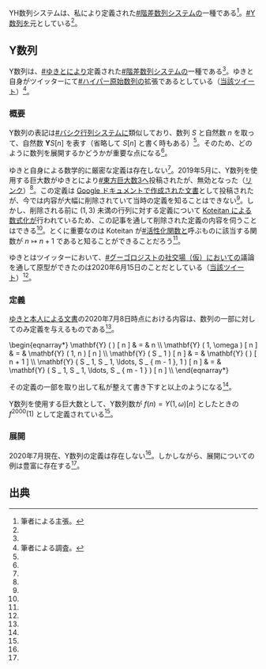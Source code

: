 YH数列システムは、私により定義された[[#階差数列システム]]の一種である<ref name="assertion">筆者による主張。</ref>。[[#Y数列]]を元としている<ref name="assertion" />。

== Y数列 ==

Y数列は、[[#ゆきと]]により定義された[[#階差数列システム]]の一種である<ref name="assertion" />。ゆきと自身がツイッターにて[[#ハイパー原始数列]]の拡張であるとしている（[https://twitter.com/Y_Y_Googology/status/1147491262817136640 当該ツイート]）<ref name="survey">筆者による調査。</ref>。

=== 概要 ===

Y数列の表記は[[#バシク行列システム]]に類似しており、数列 \( S \) と自然数 \( n \) を取って、自然数 \( \mathbf{Y} S [ n ] \) を表す（省略して \( S [ n ] \) と書く時もある）<ref name="survey" />。そのため、どのように数列を展開するかどうかが重要な点になる<ref name="assertion" />。

ゆきと自身による数学的に厳密な定義は存在しない<ref name="assertion" />。2019年5月に、Y数列を使用する巨大数がゆきとにより[[#東方巨大数3]]へ投稿されたが、無効となった（[https://twitter.com/rpakr_googology/status/1142025591866003456 リンク]）<ref name="survey" />。この定義は [https://docs.google.com/document/d/1dA3V_5ZMfXN-z3X-g-yoJfmoTvKuk3efeaKaBFw8Vhs/edit?usp=sharing Google ドキュメントで作成された文書]として投稿されたが、今では内容が大幅に削除されていて当時の定義を知ることはできない<ref name="survey" />。しかし、削除される前に \( (1,3) \) 未満の行列に対する定義について [[ユーザーブログ:Koteitan/(1,3)未満のY数列の定義|Koteitan による数式化]]が行われているため、この記事を通して削除された定義の内容を伺うことはできる<ref name="survey" />。とくに重要なのは Koteitan が[[#活性化関数]]と呼ぶものに該当する関数が \( n \mapsto n + 1 \) であると知ることができることだろう<ref name="assertion" />。

ゆきとはツイッターにおいて、[[#グーゴロジストの社交場（仮）]]においての議論を通して原型ができたのは2020年6月15日のことだとしている（[https://twitter.com/Y_Y_Googology/status/1278895135388925953 当該ツイート]）<ref name="assertion" />。

=== 定義 ===

[https://docs.google.com/document/d/1dA3V_5ZMfXN-z3X-g-yoJfmoTvKuk3efeaKaBFw8Vhs/edit?usp=sharing ゆきと本人による文書]の2020年7月8日時点における内容は、数列の一部に対してのみ定義を与えるものである<ref name="survey" />。

<nowiki>\begin{eqnarray*}
  \mathbf{Y} ( ) [ n ] & = & n \\
  \mathbf{Y} ( 1, \omega ) [ n ] & = & \mathbf{Y} ( 1, n ) [ n ] \\
  \mathbf{Y} ( S _ 1 ) [ n ] & = & \mathbf{Y} ( ) [ n + 1 ] \\
  \mathbf{Y} ( S _ 1, S _ 1, \ldots, S _ { m - 1 }, 1 ) [ n ] & = & \mathbf{Y} ( S _ 1, S _ 1, \ldots, S _ { m - 1 } ) [ n ] \\
\end{eqnarray*}</nowiki>

その定義の一部を取り出して私が整えて書き下すと以上のようになる<ref name="assertion" />。

Y数列を使用する巨大数として、Y数列数が \( f ( n ) = Y ( 1, \omega ) [ n ] \) としたときの \( f ^ { 2000 } ( 1 ) \) として定義されている<ref name="survey" />。

=== 展開 ===

2020年7月現在、Y数列の定義は存在しない<ref name="assertion" />。しかしながら、展開についての例は豊富に存在する<ref name="assertion" />。

== 出典 ==

<references />
